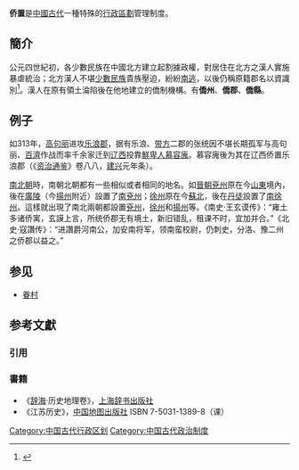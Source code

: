 '''侨置'''是[[中國古代|中國古代]]一種特殊的[[行政區劃|行政區劃]]管理制度。

==簡介==
公元四世紀初，各少數民族在中國北方建立起割據政權，對居住在北方之漢人實施暴虐統治；北方漢人不堪[[少數民族|少數民族]]貴族壓迫，紛紛[[永嘉南渡|南逃]]，以後仍稱原籍郡名以資識別<ref>{{cite book |author=程幸超 |title=《中國地方政府》 |location=[[香港|香港]] |publisher=[[中華書局|中華書局]] |year=1987 }}</ref>{{rp|71}}。漢人在原有領土淪陷後在他地建立的僑制機構。有'''僑州'''、'''僑郡'''、'''僑縣'''。

==例子==
如313年，[[高句丽|高句丽]]进攻[[乐浪郡|乐浪郡]]，据有乐浪、[[带方|带方]]二郡的张统因不堪长期孤军与高句丽、[[百濟|百濟]]作战而率千余家迁到[[辽西|辽西]]投靠[[鮮卑人|鮮卑人]][[慕容廆|慕容廆]]。慕容廆後为其在辽西侨置乐浪郡（《[[资治通鉴|资治通鉴]]》卷八八，[[建興_(晉)|建兴]]元年条）。

[[南北朝|南北朝]]時，南朝北朝都有一些相似或者相同的地名。如[[晉朝|晉朝]][[兖州_(古代)|兗州]]原在今[[山東|山東]]境內，後在[[廣陵|廣陵]]（今[[揚州|揚州]]附近）設置了[[南兗州|南兗州]]；[[徐州|徐州]]原在今[[蘇北|蘇北]]，後在[[丹徒|丹徒]]設置了[[南徐州|南徐州]]。這樣就出現了南北兩朝都設置[[兗州|兗州]]，[[徐州_(古代)|徐州]]和[[扬州_(古代)|揚州]]等。《南史·王玄谟传》：“雍土多诸侨寓，玄謨上言，所统侨郡无有境土，新旧错乱，租课不时，宜加并合。”《北史·寇讚传》：“进讚爵河南公，加安南将军，领南蛮校尉，仍刺史，分洛、豫二州之侨郡以益之。”

== 参见 ==
* [[眷村|眷村]]

== 参考文獻 ==
=== 引用 ===
{{reflist}}
=== 書籍 ===
*《[[辞海|辞海]]·历史地理卷》，[[上海辞书出版社|上海辞书出版社]]
*《江苏历史》，[[中国地图出版社|中国地图出版社]] ISBN 7-5031-1389-8（课）

[[Category:中国古代行政区划|Category:中国古代行政区划]]
[[Category:中国古代政治制度|Category:中国古代政治制度]]